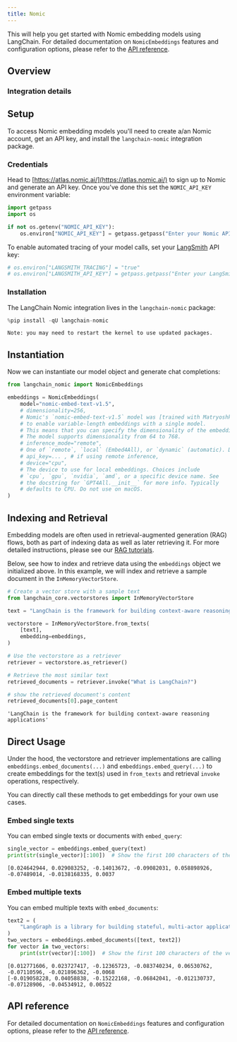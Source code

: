 ```yaml
---
title: Nomic
---
```


This will help you get started with Nomic embedding models using LangChain. For detailed documentation on `NomicEmbeddings` features and configuration options, please refer to the [API reference](https://python.langchain.com/api_reference/nomic/embeddings/langchain_nomic.embeddings.NomicEmbeddings.html).

## Overview

### Integration details

<ItemTable category="text_embedding" item="Nomic" />

## Setup

To access Nomic embedding models you'll need to create a/an Nomic account, get an API key, and install the `langchain-nomic` integration package.

### Credentials

Head to [https://atlas.nomic.ai/](https://atlas.nomic.ai/) to sign up to Nomic and generate an API key. Once you've done this set the `NOMIC_API_KEY` environment variable:

```python
import getpass
import os

if not os.getenv("NOMIC_API_KEY"):
    os.environ["NOMIC_API_KEY"] = getpass.getpass("Enter your Nomic API key: ")
```

To enable automated tracing of your model calls, set your [LangSmith](https://docs.smith.langchain.com/) API key:

```python
# os.environ["LANGSMITH_TRACING"] = "true"
# os.environ["LANGSMITH_API_KEY"] = getpass.getpass("Enter your LangSmith API key: ")
```

### Installation

The LangChain Nomic integration lives in the `langchain-nomic` package:

```python
%pip install -qU langchain-nomic
```

```output
Note: you may need to restart the kernel to use updated packages.
```

## Instantiation

Now we can instantiate our model object and generate chat completions:

```python
from langchain_nomic import NomicEmbeddings

embeddings = NomicEmbeddings(
    model="nomic-embed-text-v1.5",
    # dimensionality=256,
    # Nomic's `nomic-embed-text-v1.5` model was [trained with Matryoshka learning](https://blog.nomic.ai/posts/nomic-embed-matryoshka)
    # to enable variable-length embeddings with a single model.
    # This means that you can specify the dimensionality of the embeddings at inference time.
    # The model supports dimensionality from 64 to 768.
    # inference_mode="remote",
    # One of `remote`, `local` (Embed4All), or `dynamic` (automatic). Defaults to `remote`.
    # api_key=... , # if using remote inference,
    # device="cpu",
    # The device to use for local embeddings. Choices include
    # `cpu`, `gpu`, `nvidia`, `amd`, or a specific device name. See
    # the docstring for `GPT4All.__init__` for more info. Typically
    # defaults to CPU. Do not use on macOS.
)
```

## Indexing and Retrieval

Embedding models are often used in retrieval-augmented generation (RAG) flows, both as part of indexing data as well as later retrieving it. For more detailed instructions, please see our [RAG tutorials](/oss/langchain/rag).

Below, see how to index and retrieve data using the `embeddings` object we initialized above. In this example, we will index and retrieve a sample document in the `InMemoryVectorStore`.

```python
# Create a vector store with a sample text
from langchain_core.vectorstores import InMemoryVectorStore

text = "LangChain is the framework for building context-aware reasoning applications"

vectorstore = InMemoryVectorStore.from_texts(
    [text],
    embedding=embeddings,
)

# Use the vectorstore as a retriever
retriever = vectorstore.as_retriever()

# Retrieve the most similar text
retrieved_documents = retriever.invoke("What is LangChain?")

# show the retrieved document's content
retrieved_documents[0].page_content
```

```output
'LangChain is the framework for building context-aware reasoning applications'
```

## Direct Usage

Under the hood, the vectorstore and retriever implementations are calling `embeddings.embed_documents(...)` and `embeddings.embed_query(...)` to create embeddings for the text(s) used in `from_texts` and retrieval `invoke` operations, respectively.

You can directly call these methods to get embeddings for your own use cases.

### Embed single texts

You can embed single texts or documents with `embed_query`:

```python
single_vector = embeddings.embed_query(text)
print(str(single_vector)[:100])  # Show the first 100 characters of the vector
```

```output
[0.024642944, 0.029083252, -0.14013672, -0.09082031, 0.058898926, -0.07489014, -0.0138168335, 0.0037
```

### Embed multiple texts

You can embed multiple texts with `embed_documents`:

```python
text2 = (
    "LangGraph is a library for building stateful, multi-actor applications with LLMs"
)
two_vectors = embeddings.embed_documents([text, text2])
for vector in two_vectors:
    print(str(vector)[:100])  # Show the first 100 characters of the vector
```

```output
[0.012771606, 0.023727417, -0.12365723, -0.083740234, 0.06530762, -0.07110596, -0.021896362, -0.0068
[-0.019058228, 0.04058838, -0.15222168, -0.06842041, -0.012130737, -0.07128906, -0.04534912, 0.00522
```

## API reference

For detailed documentation on `NomicEmbeddings` features and configuration options, please refer to the [API reference](https://python.langchain.com/api_reference/nomic/embeddings/langchain_nomic.embeddings.NomicEmbeddings.html).
